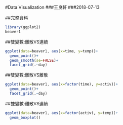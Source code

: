 #Data Visualization
###王良軒
###2018-07-13

##完整資料
```R
library(ggplot2)
beaver1
```

##雙變數:離散VS連續
```R
ggplot(data=beaver1, aes(x=time, y=temp))+
  geom_point()+
  geom_smooth(se=FALSE)+
  facet_grid(.~day)
```

##雙變數:離散VS離散
```R
ggplot(data=beaver1, aes(x=factor(time), y=activ))+
  geom_point()+
  facet_grid(.~day)
```

##雙變數:離散VS連續
```R
ggplot(data=beaver1, aes(x=factor(activ), y=temp))+
  geom_boxplot()
```